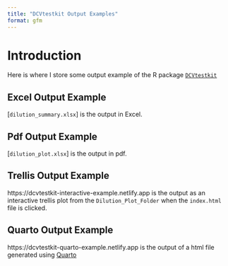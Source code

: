 ```yaml
---
title: "DCVtestkit Output Examples"
format: gfm
---
```


# Introduction

Here is where I store some output example of the R package [`DCVtestkit`](https://github.com/SLINGhub/DCVtestkit)

## Excel Output Example

[`dilution_summary.xlsx`] is the output in Excel.

## Pdf Output Example

[`dilution_plot.xlsx`] is the output in pdf.

## Trellis Output Example

https://dcvtestkit-interactive-example.netlify.app is the output as an interactive trellis plot from the `Dilution_Plot_Folder` when the `index.html` file is clicked.

## Quarto Output Example

https://dcvtestkit-quarto-example.netlify.app is the output of a html file generated using [Quarto](https://quarto.org/)
